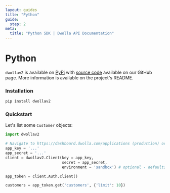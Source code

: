 ```yaml
---
layout: guides
title: "Python"
guide:
  step: 2
meta:
  title: "Python SDK | Dwolla API Documentation"
---
```


# Python

`dwollav2` is available on [PyPi](https://pypi.python.org/pypi/dwollav2) with
[source code](https://github.com/Dwolla/dwolla-v2-python) available on our GitHub page. More
information is available on the project's README.

### Installation

```bash
pip install dwollav2
```

### Quickstart

Let's list some `Customer` objects:

```python
import dwollav2

# Navigate to https://dashboard.dwolla.com/applications (production) or https://dashboard-sandbox.dwolla.com/applications (Sandbox) for your application key and secret.
app_key = '...'
app_secret = '...'
client = dwollav2.Client(key = app_key,
                         secret = app_secret,
                         environment = 'sandbox') # optional - defaults to production

app_token = client.Auth.client()

customers = app_token.get('customers', {'limit': 10})
```
